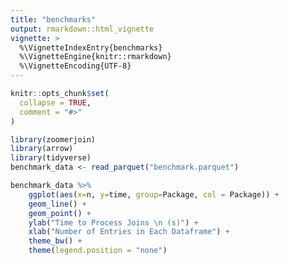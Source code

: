 ```yaml
---
title: "benchmarks"
output: rmarkdown::html_vignette
vignette: >
  %\VignetteIndexEntry{benchmarks}
  %\VignetteEngine{knitr::rmarkdown}
  %\VignetteEncoding{UTF-8}
---
```


```r
knitr::opts_chunk$set(
  collapse = TRUE,
  comment = "#>"
)
```

```r
library(zoomerjoin)
library(arrow)
library(tidyverse)
benchmark_data <- read_parquet("benchmark.parquet")
```

```r
benchmark_data %>%
    ggplot(aes(x=n, y=time, group=Package, col = Package)) +
    geom_line() +
    geom_point() +
    ylab("Time to Process Joins \n (s)") +
    xlab("Number of Entries in Each Dataframe") +
    theme_bw() +
    theme(legend.position = "none")
```



